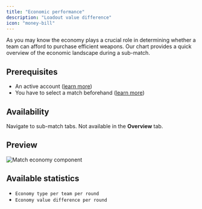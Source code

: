 ```yaml
---
title: "Economic performance"
description: "Loadout value difference"
icon: "money-bill"
---
```


As you may know the economy plays a crucial role in determining whether a team can afford to purchase efficient weapons.
Our chart provides a quick overview of the economic landscape during a sub-match.

## Prerequisites

- An active account ([learn more](/get-started/setup))
- You have to select a match beforehand ([learn more](/core/match/root))

## Availability

Navigate to sub-match tabs. Not available in the **Overview** tab.

## Preview

<Frame>
    <img
        src="./images/economy/component.png"
        alt="Match economy component"
    />
</Frame>

## Available statistics

- `Economy type per team per round`
- `Economy value difference per round`
